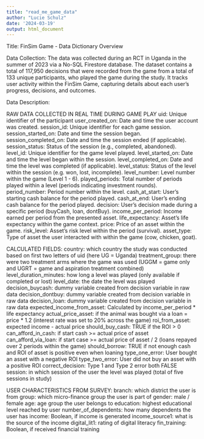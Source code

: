 ```yaml
---
title: "read_me_game_data"
author: "Lucie Schulz"
date: '2024-03-19'
output: html_document
---
```


Title: FinSim Game - Data Dictionary Overview

Data Collection: The data was collected during an RCT in Uganda in the summer of 2023 via a No-SQL Firestore database. The dataset contains a total of 117,950 decisions that were recorded from the game from a total of 133 unique participants, who played the game during the study. It tracks user activity within the FinSim Game, capturing details about each user's progress, decisions, and outcomes.

Data Description:

RAW DATA COLLECTED IN REAL TIME DURING GAME PLAY
uid: Unique identifier of the participant
user_created_on: Date and time the user account was created.
session_id: Unique identifier for each game session.
session_started_on: Date and time the session began.
session_completed_on: Date and time the session ended (if applicable).
session_status: Status of the session (e.g., completed, abandoned).
level_id: Unique identifier for the game level played.
level_started_on: Date and time the level began within the session.
level_completed_on: Date and time the level was completed (if applicable).
level_status: Status of the level within the session (e.g. won, lost, incomplete).
level_number: Level number within the game (Level 1 - 6).
played_periods: Total number of periods played within a level (periods indicating investment rounds).
period_number: Period number within the level.
cash_at_start: User's starting cash balance for the period played.
cash_at_end: User's ending cash balance for the period played.
decision: User's decision made during a specific period (buyCash, loan, dontBuy).
income_per_period: Income earned per period from the presented asset.
life_expectancy: Asset's life expectancy within the game context.
price: Price of an asset within the game.
risk_level: Asset's risk level within the period (survival).
asset_type: Type of asset the user interacted with within the game (cow, chicken, goat).

CALCULATED FIELDS:
country: which country the study was conducted based on first two letters of uid (here UG = Uganda)
treatment_group: there were two treatment arms where the game was used (UGGM = game only and UGRT = game and aspiration treatment combined)
level_duration_minutes: how long a level was played (only available if completed or lost)
level_date: the date the level was played
decision_buycash: dummy variable created from decision variable in raw data
decision_dontbuy: dummy variable created from decision variable in raw data
decision_loan: dummy variable created from decision variable in raw data
expected_income_from_asset: Calculated by income_per_period * life expectancy
actual_price_asset: if the animal was bought via a loan = price * 1.2 (interest rate was set to 20% across the game)
roi_from_asset: expected income - actual price
should_buy_cash: TRUE if the ROI > 0
can_afford_in_cash: if start cash >= actual price of asset
can_afford_via_loan: if start case >= actual price of asset / 2 (loans repayed over 2 periods within the game)
should_borrow: TRUE if not enough cash and ROI of asset is positive even when loaning
type_one_error: User bought an asset with a negative ROI
type_two_error: User did not buy an asset with a positive ROI
correct_decision: Type 1 and Type 2 error both FALSE
session: in which session of the user the level was played (total of five sessions in study)

USER CHARACTERISTICS FROM SURVEY:
branch: which district the user is from
group: which micro-finance group the user is part of
gender: male / female
age: age group the user belongs to 
education: highest educational level reached by user
number_of_dependents: how many dependents the user has
income: Boolean, if income is generated
income_source1: what is the source of the income
digital_lit1: rating of digital literacy
fin_training: Boolean, if received financial training


